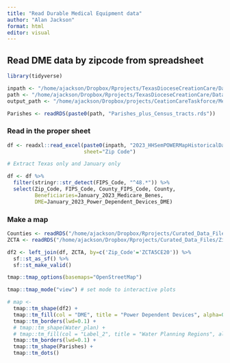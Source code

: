 ```yaml
---
title: "Read Durable Medical Equipment data"
author: "Alan Jackson"
format: html
editor: visual
---
```


##    Read DME data by zipcode from spreadsheet

```r

library(tidyverse)

inpath <- "/home/ajackson/Dropbox/Rprojects/TexasDioceseCreationCare/Data/Medicare/"
path <- "/home/ajackson/Dropbox/Rprojects/TexasDioceseCreationCare/Data/"
output_path <- "/home/ajackson/Dropbox/projects/CeationCareTaskforce/Medicare/"

Parishes <- readRDS(paste0(path, "Parishes_plus_Census_tracts.rds"))

```

###   Read in the proper sheet

```r

df <- readxl::read_excel(paste0(inpath, "2023_HHSemPOWERMapHistoricalDataset.xlsx"),
                         sheet="Zip Code")

# Extract Texas only and January only

df <- df %>% 
  filter(stringr::str_detect(FIPS_Code, "^48.*")) %>% 
  select(Zip_Code, FIPS_Code, County_FIPS_Code, County, 
         Beneficiaries=January_2023_Medicare_Benes,
         DME=January_2023_Power_Dependent_Devices_DME)


```

###   Make a map

```r

Counties <- readRDS("/home/ajackson/Dropbox/Rprojects/Curated_Data_Files/Texas_Counties/County_Outlines.rds")
ZCTA <- readRDS("/home/ajackson/Dropbox/Rprojects/Curated_Data_Files/Zipcodes/ZCTA_polygons_2020.rds")

df2 <- left_join(df, ZCTA, by=c('Zip_Code'='ZCTA5CE20')) %>% 
  sf::st_as_sf() %>% 
  sf::st_make_valid()

tmap::tmap_options(basemaps="OpenStreetMap")

tmap::tmap_mode("view") # set mode to interactive plots

# map <- 
  tmap::tm_shape(df2) + 
  tmap::tm_fill(col = "DME", title = "Power Dependent Devices", alpha=0.3, style="pretty")+
  tmap::tm_borders(lwd=0.1) +
  # tmap::tm_shape(Water_plan) + 
  # tmap::tm_fill(col = "Label_2", title = "Water Planning Regions", alpha=0.3, style="pretty")+
  tmap::tm_borders(lwd=0.1) +
  tmap::tm_shape(Parishes) + 
  tmap::tm_dots()

```


